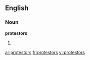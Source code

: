 ==English==

===Noun===
'''protestors'''

# {{plural of|[[protestor]]}}

[[ar:protestors]]
[[fr:protestors]]
[[vi:protestors]]